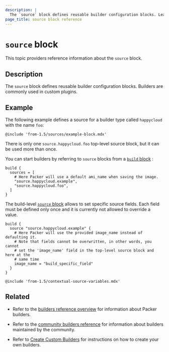 ```yaml
---
description: |
  The `source` block defines reusable builder configuration blocks. Learn how to define reusable builders using the `source` block.
page_title: source block reference
---
```


# `source` block

This topic providers reference information about the `source` block.

## Description

The `source` block defines reusable builder configuration blocks. Builders are commonly used in custom plugins.

## Example 

The following example defines a source for a builder type called `happycloud` with the name `foo`:

`@include 'from-1.5/sources/example-block.mdx'`

There is only one `source.happycloud.foo` top-level source block, but it can be used more than once. 

You can start builders by referring to `source` blocks from a [`build`
block](/packer/docs/templates/hcl_templates/blocks/build) :

```hcl
build {
  sources = [
    # Here Packer will use a default ami_name when saving the image.
    "source.happycloud.example",
    "source.happycloud.foo",
  ]
}
```

The build-level [`source`
block](/packer/docs/templates/hcl_templates/blocks/build/source) allows to set specific
source fields. Each field must be defined only once and it is currently not
allowed to override a value.

```hcl
build {
  source "source.happycloud.example" {
    # Here Packer will use the provided image_name instead of defaulting it.
    # Note that fields cannot be overwritten, in other words, you cannot
    # set the 'image_name' field in the top-level source block and here at the
    # same time
    image_name = "build_specific_field"
  }
}
```

`@include 'from-1.5/contextual-source-variables.mdx'`

## Related

- Refer to the [builders reference overview](/packer/docs/builders) for information about Packer builders.

- Refer to the [community builders reference](/packer/docs/community-tools#community-builders) for information about builders maintained by the community.

- Refer to [Create Custom Builders](/packer/docs/plugins/creation/custom-builders) for instructions on how to create your own builders.
